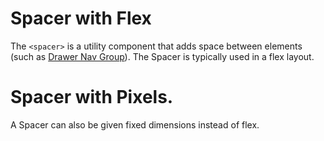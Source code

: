 
# Spacer with Flex

The `<spacer>` is a utility component that adds space between elements (such as [Drawer Nav Group](/components/drawer/drawer-nav-group/examples)). The Spacer is typically used in a flex layout.

<SpacerWithFlex />

# Spacer with Pixels.

A Spacer can also be given fixed dimensions instead of flex.

<SpacerWithPixel />
